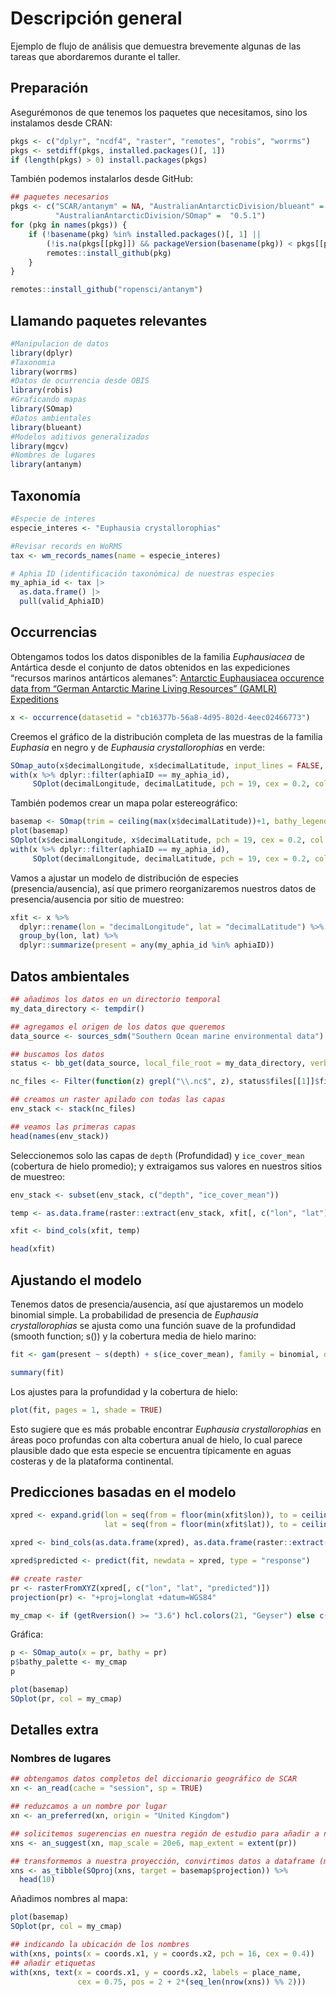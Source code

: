 # Descripción general
Ejemplo de flujo de análisis que demuestra brevemente algunas de las tareas que abordaremos durante el taller.  
  
## Preparación
Asegurémonos de que tenemos los paquetes que necesitamos, sino los instalamos desde CRAN:  
  
```{r pkgs1, message = FALSE}
pkgs <- c("dplyr", "ncdf4", "raster", "remotes", "robis", "worrms")
pkgs <- setdiff(pkgs, installed.packages()[, 1])
if (length(pkgs) > 0) install.packages(pkgs)
```

También podemos instalarlos desde GitHub:

```{r pkgs2}
## paquetes necesarios
pkgs <- c("SCAR/antanym" = NA, "AustralianAntarcticDivision/blueant" = NA,
          "AustralianAntarcticDivision/SOmap" =  "0.5.1")
for (pkg in names(pkgs)) {
    if (!basename(pkg) %in% installed.packages()[, 1] ||
        (!is.na(pkgs[[pkg]]) && packageVersion(basename(pkg)) < pkgs[[pkg]])) {
        remotes::install_github(pkg)
    }
}

remotes::install_github("ropensci/antanym")
```

## Llamando paquetes relevantes
  
```{r}
#Manipulacion de datos
library(dplyr)
#Taxonomia
library(worrms)
#Datos de ocurrencia desde OBIS
library(robis)
#Graficando mapas
library(SOmap)
#Datos ambientales
library(blueant)
#Modelos aditivos generalizados
library(mgcv)
#Nombres de lugares
library(antanym)
```


## Taxonomía

```{r tax1, message = FALSE}
#Especie de interes
especie_interes <- "Euphausia crystallorophias"

#Revisar records en WoRMS
tax <- wm_records_names(name = especie_interes)

# Aphia ID (identificación taxonómica) de nuestras especies
my_aphia_id <- tax |> 
  as.data.frame() |> 
  pull(valid_AphiaID)
```

## Occurrencias

Obtengamos todos los datos disponibles de la familia *Euphausiacea* de Antártica desde el conjunto de datos obtenidos en las expediciones "recursos marinos antárticos alemanes": [Antarctic Euphausiacea occurence data from "German Antarctic Marine Living Resources" (GAMLR) Expeditions](https://ipt.biodiversity.aq/resource?r=gamlr)  

```{r occ1, message = FALSE}
x <- occurrence(datasetid = "cb16377b-56a8-4d95-802d-4eec02466773")
```

Creemos el gráfico de la distribución completa de las muestras de la familia *Euphasia* en negro y de *Euphausia crystallorophias* en verde:

```{r map1, message = FALSE}
SOmap_auto(x$decimalLongitude, x$decimalLatitude, input_lines = FALSE, pcol = "black", pcex = 0.2)
with(x %>% dplyr::filter(aphiaID == my_aphia_id), 
     SOplot(decimalLongitude, decimalLatitude, pch = 19, cex = 0.2, col = "green"))
```
  
También podemos crear un mapa polar estereográfico:
  
```{r map2, message = FALSE}
basemap <- SOmap(trim = ceiling(max(x$decimalLatitude))+1, bathy_legend = FALSE)
plot(basemap)
SOplot(x$decimalLongitude, x$decimalLatitude, pch = 19, cex = 0.2, col = "black")
with(x %>% dplyr::filter(aphiaID == my_aphia_id), 
     SOplot(decimalLongitude, decimalLatitude, pch = 19, cex = 0.2, col = "green"))
```
  
Vamos a ajustar un modelo de distribución de especies (presencia/ausencia), así que primero reorganizaremos nuestros datos de presencia/ausencia por sitio de muestreo:  
  
```{r dat1}
xfit <- x %>% 
  dplyr::rename(lon = "decimalLongitude", lat = "decimalLatitude") %>%
  group_by(lon, lat) %>%
  dplyr::summarize(present = any(my_aphia_id %in% aphiaID))
```

## Datos ambientales

```{r envdat1, message = FALSE}
## añadimos los datos en un directorio temporal
my_data_directory <- tempdir()

## agregamos el origen de los datos que queremos
data_source <- sources_sdm("Southern Ocean marine environmental data")

## buscamos los datos
status <- bb_get(data_source, local_file_root = my_data_directory, verbose = TRUE)
```

```{r envdat2, message = FALSE}
nc_files <- Filter(function(z) grepl("\\.nc$", z), status$files[[1]]$file)

## creamos un raster apilado con todas las capas
env_stack <- stack(nc_files)

## veamos las primeras capas
head(names(env_stack))
```

Seleccionemos solo las capas de `depth` (Profundidad) y `ice_cover_mean` (cobertura de hielo promedio); y extraigamos sus valores en nuestros sitios de muestreo:

```{r envdat3}
env_stack <- subset(env_stack, c("depth", "ice_cover_mean"))

temp <- as.data.frame(raster::extract(env_stack, xfit[, c("lon", "lat")]))

xfit <- bind_cols(xfit, temp)

head(xfit)
```

## Ajustando el modelo

Tenemos datos de presencia/ausencia, así que ajustaremos un modelo binomial simple. La probabilidad de presencia de *Euphausia crystallorophias* se ajusta como una función suave de la profundidad (smooth function; s()) y la cobertura media de hielo marino:

```{r mod1, message = FALSE}
fit <- gam(present ~ s(depth) + s(ice_cover_mean), family = binomial, data = xfit)

summary(fit)
```

Los ajustes para la profundidad y la cobertura de hielo:

```{r mod2, message = FALSE}
plot(fit, pages = 1, shade = TRUE)
```

Esto sugiere que es más probable encontrar *Euphausia crystallorophias* en áreas poco profundas con alta cobertura anual de hielo, lo cual parece plausible dado que esta especie se encuentra típicamente en aguas costeras y de la plataforma continental.

## Predicciones basadas en el modelo

```{r pred1}
xpred <- expand.grid(lon = seq(from = floor(min(xfit$lon)), to = ceiling(max(xfit$lon)), by = 0.25),
                     lat = seq(from = floor(min(xfit$lat)), to = ceiling(max(xfit$lat)), by = 0.25))

xpred <- bind_cols(as.data.frame(xpred), as.data.frame(raster::extract(env_stack, xpred[, c("lon", "lat")])))

xpred$predicted <- predict(fit, newdata = xpred, type = "response")

## create raster
pr <- rasterFromXYZ(xpred[, c("lon", "lat", "predicted")])
projection(pr) <- "+proj=longlat +datum=WGS84"

my_cmap <- if (getRversion() >= "3.6") hcl.colors(21, "Geyser") else c("#008585", "#359087", "#539B8A", "#6DA590", "#85AF97", "#9BBAA0", "#AEC4AA", "#BED0B0", "#D0DCB5", "#E5E7BC", "#FBF2C4", "#F3E3B2", "#EDD59F", "#E7C68C", "#E3B77A", "#DEA868", "#DA9857", "#D58847", "#D1773A", "#CC6530", "#C7522B")
```

Gráfica:

```{r predmap2}
p <- SOmap_auto(x = pr, bathy = pr)
p$bathy_palette <- my_cmap
p
```

```{r predmap}
plot(basemap)
SOplot(pr, col = my_cmap)
```

## Detalles extra

### Nombres de lugares

```{r placenames1}
## obtengamos datos completos del diccionario geográfico de SCAR
xn <- an_read(cache = "session", sp = TRUE)

## reduzcamos a un nombre por lugar
xn <- an_preferred(xn, origin = "United Kingdom")

## solicitemos sugerencias en nuestra región de estudio para añadir a nuestro mapa
xns <- an_suggest(xn, map_scale = 20e6, map_extent = extent(pr))

## transformemos a nuestra proyección, convirtimos datos a dataframe (marco de datos), mostramos las primeros 10 filas
xns <- as_tibble(SOproj(xns, target = basemap$projection)) %>% 
  head(10)
```

Añadimos nombres al mapa:

```{r predmap3}
plot(basemap)
SOplot(pr, col = my_cmap)

## indicando la ubicación de los nombres
with(xns, points(x = coords.x1, y = coords.x2, pch = 16, cex = 0.4))
## añadir etiquetas
with(xns, text(x = coords.x1, y = coords.x2, labels = place_name, 
               cex = 0.75, pos = 2 + 2*(seq_len(nrow(xns)) %% 2)))
```
